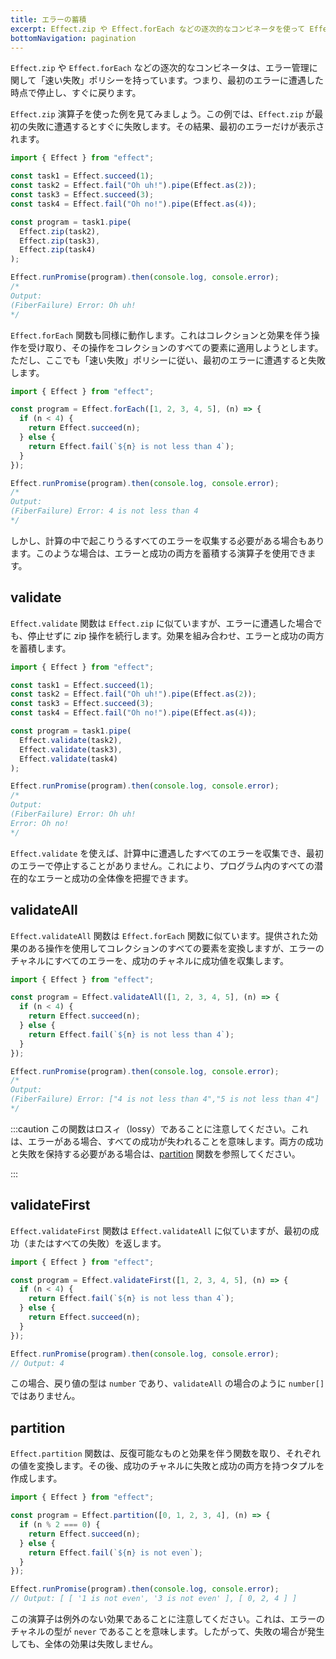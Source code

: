 ```yaml
---
title: エラーの蓄積
excerpt: Effect.zip や Effect.forEach などの逐次的なコンビネータを使って Effect プログラミングにおけるエラー処理を学びます。「速い失敗」ポリシーについて知り、`Effect.validate`、`Effect.validateAll`、`Effect.validateFirst`、`Effect.partition` などの関数を用いたエラーの蓄積の代替アプローチを探ります。
bottomNavigation: pagination
---
```


`Effect.zip` や `Effect.forEach` などの逐次的なコンビネータは、エラー管理に関して「速い失敗」ポリシーを持っています。つまり、最初のエラーに遭遇した時点で停止し、すぐに戻ります。

`Effect.zip` 演算子を使った例を見てみましょう。この例では、`Effect.zip` が最初の失敗に遭遇するとすぐに失敗します。その結果、最初のエラーだけが表示されます。

```ts twoslash
import { Effect } from "effect";

const task1 = Effect.succeed(1);
const task2 = Effect.fail("Oh uh!").pipe(Effect.as(2));
const task3 = Effect.succeed(3);
const task4 = Effect.fail("Oh no!").pipe(Effect.as(4));

const program = task1.pipe(
  Effect.zip(task2),
  Effect.zip(task3),
  Effect.zip(task4)
);

Effect.runPromise(program).then(console.log, console.error);
/*
Output:
(FiberFailure) Error: Oh uh!
*/
```

`Effect.forEach` 関数も同様に動作します。これはコレクションと効果を伴う操作を受け取り、その操作をコレクションのすべての要素に適用しようとします。ただし、ここでも「速い失敗」ポリシーに従い、最初のエラーに遭遇すると失敗します。

```ts twoslash
import { Effect } from "effect";

const program = Effect.forEach([1, 2, 3, 4, 5], (n) => {
  if (n < 4) {
    return Effect.succeed(n);
  } else {
    return Effect.fail(`${n} is not less than 4`);
  }
});

Effect.runPromise(program).then(console.log, console.error);
/*
Output:
(FiberFailure) Error: 4 is not less than 4
*/
```

しかし、計算の中で起こりうるすべてのエラーを収集する必要がある場合もあります。このような場合は、エラーと成功の両方を蓄積する演算子を使用できます。

## validate

`Effect.validate` 関数は `Effect.zip` に似ていますが、エラーに遭遇した場合でも、停止せずに zip 操作を続行します。効果を組み合わせ、エラーと成功の両方を蓄積します。

```ts twoslash
import { Effect } from "effect";

const task1 = Effect.succeed(1);
const task2 = Effect.fail("Oh uh!").pipe(Effect.as(2));
const task3 = Effect.succeed(3);
const task4 = Effect.fail("Oh no!").pipe(Effect.as(4));

const program = task1.pipe(
  Effect.validate(task2),
  Effect.validate(task3),
  Effect.validate(task4)
);

Effect.runPromise(program).then(console.log, console.error);
/*
Output:
(FiberFailure) Error: Oh uh!
Error: Oh no!
*/
```

`Effect.validate` を使えば、計算中に遭遇したすべてのエラーを収集でき、最初のエラーで停止することがありません。これにより、プログラム内のすべての潜在的なエラーと成功の全体像を把握できます。

## validateAll

`Effect.validateAll` 関数は `Effect.forEach` 関数に似ています。提供された効果のある操作を使用してコレクションのすべての要素を変換しますが、エラーのチャネルにすべてのエラーを、成功のチャネルに成功値を収集します。

```ts twoslash
import { Effect } from "effect";

const program = Effect.validateAll([1, 2, 3, 4, 5], (n) => {
  if (n < 4) {
    return Effect.succeed(n);
  } else {
    return Effect.fail(`${n} is not less than 4`);
  }
});

Effect.runPromise(program).then(console.log, console.error);
/*
Output:
(FiberFailure) Error: ["4 is not less than 4","5 is not less than 4"]
*/
```

:::caution
この関数はロスィ（lossy）であることに注意してください。これは、エラーがある場合、すべての成功が失われることを意味します。両方の成功と失敗を保持する必要がある場合は、[partition](#partition)
関数を参照してください。

:::

## validateFirst

`Effect.validateFirst` 関数は `Effect.validateAll` に似ていますが、最初の成功（またはすべての失敗）を返します。

```ts twoslash
import { Effect } from "effect";

const program = Effect.validateFirst([1, 2, 3, 4, 5], (n) => {
  if (n < 4) {
    return Effect.fail(`${n} is not less than 4`);
  } else {
    return Effect.succeed(n);
  }
});

Effect.runPromise(program).then(console.log, console.error);
// Output: 4
```

この場合、戻り値の型は `number` であり、`validateAll` の場合のように `number[]` ではありません。

## partition

`Effect.partition` 関数は、反復可能なものと効果を伴う関数を取り、それぞれの値を変換します。その後、成功のチャネルに失敗と成功の両方を持つタプルを作成します。

```ts twoslash
import { Effect } from "effect";

const program = Effect.partition([0, 1, 2, 3, 4], (n) => {
  if (n % 2 === 0) {
    return Effect.succeed(n);
  } else {
    return Effect.fail(`${n} is not even`);
  }
});

Effect.runPromise(program).then(console.log, console.error);
// Output: [ [ '1 is not even', '3 is not even' ], [ 0, 2, 4 ] ]
```

この演算子は例外のない効果であることに注意してください。これは、エラーのチャネルの型が `never` であることを意味します。したがって、失敗の場合が発生しても、全体の効果は失敗しません。
